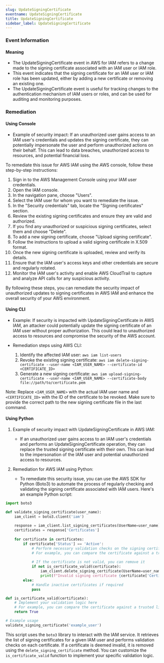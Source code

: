 ```yaml
--- 
slug: UpdateSigningCertificate
eventname: UpdateSigningCertificate
title: UpdateSigningCertificate
sidebar_label: UpdateSigningCertificate
---
```

                       
### Event Information

#### Meaning

- The UpdateSigningCertificate event in AWS for IAM refers to a change made to the signing certificate associated with an IAM user or IAM role.
- This event indicates that the signing certificate for an IAM user or IAM role has been updated, either by adding a new certificate or removing an existing one.
- The UpdateSigningCertificate event is useful for tracking changes to the authentication mechanism of IAM users or roles, and can be used for auditing and monitoring purposes.

### Remediation

#### Using Console

- Example of security impact: If an unauthorized user gains access to an IAM user's credentials and updates the signing certificate, they can potentially impersonate the user and perform unauthorized actions on their behalf. This can lead to data breaches, unauthorized access to resources, and potential financial loss.

To remediate this issue for AWS IAM using the AWS console, follow these step-by-step instructions:

1. Sign in to the AWS Management Console using your IAM user credentials.
2. Open the IAM console.
3. In the navigation pane, choose "Users".
4. Select the IAM user for whom you want to remediate the issue.
5. In the "Security credentials" tab, locate the "Signing certificates" section.
6. Review the existing signing certificates and ensure they are valid and authorized.
7. If you find any unauthorized or suspicious signing certificates, select them and choose "Delete".
8. To add a new signing certificate, choose "Upload signing certificate".
9. Follow the instructions to upload a valid signing certificate in X.509 format.
10. Once the new signing certificate is uploaded, review and verify its details.
11. Ensure that the IAM user's access keys and other credentials are secure and regularly rotated.
12. Monitor the IAM user's activity and enable AWS CloudTrail to capture and analyze API calls for any suspicious activity.

By following these steps, you can remediate the security impact of unauthorized updates to signing certificates in AWS IAM and enhance the overall security of your AWS environment.

#### Using CLI

- Example: If security is impacted with UpdateSigningCertificate in AWS IAM, an attacker could potentially update the signing certificate of an IAM user without proper authorization. This could lead to unauthorized access to resources and compromise the security of the AWS account.

- Remediation steps using AWS CLI:
  1. Identify the affected IAM user: `aws iam list-users`
  2. Revoke the existing signing certificate: `aws iam delete-signing-certificate --user-name <IAM_USER_NAME> --certificate-id <CERTIFICATE_ID>`
  3. Generate a new signing certificate: `aws iam upload-signing-certificate --user-name <IAM_USER_NAME> --certificate-body file://path/to/certificate.pem`

Note: Replace `<IAM_USER_NAME>` with the actual IAM user name and `<CERTIFICATE_ID>` with the ID of the certificate to be revoked. Make sure to provide the correct path to the new signing certificate file in the last command.

#### Using Python

1. Example of security impact with UpdateSigningCertificate in AWS IAM:
   - If an unauthorized user gains access to an IAM user's credentials and performs an UpdateSigningCertificate operation, they can replace the trusted signing certificate with their own. This can lead to the impersonation of the IAM user and potential unauthorized access to resources.

2. Remediation for AWS IAM using Python:
   - To remediate this security issue, you can use the AWS SDK for Python (Boto3) to automate the process of regularly checking and validating the signing certificate associated with IAM users. Here's an example Python script:

```python
import boto3

def validate_signing_certificate(user_name):
    iam_client = boto3.client('iam')
    
    response = iam_client.list_signing_certificates(UserName=user_name)
    certificates = response['Certificates']
    
    for certificate in certificates:
        if certificate['Status'] == 'Active':
            # Perform necessary validation checks on the signing certificate
            # For example, you can compare the certificate against a trusted list of certificates
            
            # If the certificate is not valid, you can remove it
            if not is_certificate_valid(certificate):
                iam_client.delete_signing_certificate(UserName=user_name, CertificateId=certificate['CertificateId'])
                print(f"Invalid signing certificate {certificate['CertificateId']} removed for user {user_name}")
        else:
            # Handle inactive certificates if required
            pass

def is_certificate_valid(certificate):
    # Implement your validation logic here
    # For example, you can compare the certificate against a trusted list of certificates
    return True

# Example usage
validate_signing_certificate('example_user')
```

This script uses the `boto3` library to interact with the IAM service. It retrieves the list of signing certificates for a given IAM user and performs validation checks on each certificate. If a certificate is deemed invalid, it is removed using the `delete_signing_certificate` method. You can customize the `is_certificate_valid` function to implement your specific validation logic.


 